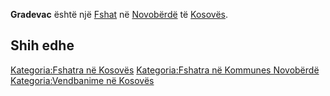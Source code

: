 {{Fshat në Kosovës
 | Emri                = Gradevac
| srp_N_name = Gradevac
| srp_N_FULL_NAME_RO = Gradevac
| srp_N_FULL_NAME_ND_RO = Gradevac
| srp_N_SORT_NAME_RG = GRADEVAC
| srp_N_FULL_NAME_RG = Gradevac
| srp_N_FULL_NAME_ND_RG = Gradevac

 | Emri (Rasa dhanore) = 
 | Figura              = 
 | Shteti              = Kosovo
 | Komuna              = Novobërdë
 | Kodi postar         = 
 | Sipërfaqja          = 

 | Popullsia           = 

 | Regj. i popullsisë  = 
 | Dend. e popullsisë  = 
 | Faqja zyrtare       = 
 <!--- Koordinatat ----> 
 | Gjerësia            = 42.8475
 | Gjatësia            = 20.788889
 | Lartësia            = 
}}
'''Gradevac''' është një [[Fshat]] në [[Novobërdë]] të [[Kosovës]].

<!-- == Gjeografia == -->
<!-- == Historia == -->
<!-- == Demografia == -->
== Shih edhe ==
{{Komuna Novobërdë}}
{{Kosovo-Administrata-Cung}}

[[Kategoria:Fshatra në Kosovës]]
[[Kategoria:Fshatra në Kommunes Novobërdë]]
[[Kategoria:Vendbanime në Kosovës]]